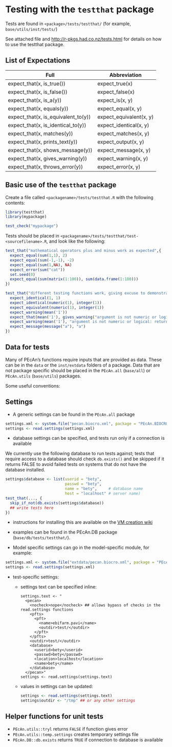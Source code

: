 # Testing with the `testthat` package {#appendix-testthat}

Tests are found in `<package>/tests/testthat/` (for example, `base/utils/inst/tests/`)

See attached file and
[http://r-pkgs.had.co.nz/tests.html](http://r-pkgs.had.co.nz/tests.html)
for details on how to use the testthat package.

## List of Expectations

|Full	|Abbreviation|
|---|----|
|expect_that(x, is_true())	|expect_true(x)|
|expect_that(x, is_false())	|expect_false(x)|
|expect_that(x, is_a(y))	|expect_is(x, y)|
|expect_that(x, equals(y))	|expect_equal(x, y)|
|expect_that(x, is_equivalent_to(y))	|expect_equivalent(x, y)|
|expect_that(x, is_identical_to(y))	|expect_identical(x, y)|
|expect_that(x, matches(y))	|expect_matches(x, y)|
|expect_that(x, prints_text(y))	|expect_output(x, y)|
|expect_that(x, shows_message(y))	|expect_message(x, y)|
|expect_that(x, gives_warning(y))	|expect_warning(x, y)|
|expect_that(x, throws_error(y))	|expect_error(x, y)|

## Basic use of the `testthat` package

Create a file called `<packagename>/tests/testthat.R` with the following contents:

```r
library(testthat)
library(mypackage)

test_check("mypackage")
```

Tests should be placed in `<packagename>/tests/testthat/test-<sourcefilename>.R`, and look like the following:

```r
test_that("mathematical operators plus and minus work as expected",{
  expect_equal(sum(1,1), 2)
  expect_equal(sum(-1,-1), -2)
  expect_equal(sum(1,NA), NA)
  expect_error(sum("cat"))
  set.seed(0)
  expect_equal(sum(matrix(1:100)), sum(data.frame(1:100)))
})

test_that("different testing functions work, giving excuse to demonstrate",{
  expect_identical(1, 1)
  expect_identical(numeric(1), integer(1))
  expect_equivalent(numeric(1), integer(1))
  expect_warning(mean('1'))
  expect_that(mean('1'), gives_warning("argument is not numeric or logical: returning NA"))
  expect_warning(mean('1'), "argument is not numeric or logical: returning NA")
  expect_message(message("a"), "a")
})
```

## Data for tests

Many of PEcAn’s functions require inputs that are provided as data.
These can be in the `data` or the `inst/extdata` folders of a package.
Data that are not package specific should be placed in the `PEcAn.all` (`base/all`) or
`PEcAn.utils` (`base/utils`) packages.

Some useful conventions:

## Settings

* A generic settings can be found in the `PEcAn.all` package
```r
settings.xml <- system.file("pecan.biocro.xml", package = "PEcAn.BIOCRO")
settings <- read.settings(settings.xml)
```

*  database settings can be specified, and tests run only if a connection is available

We currently use the following database to run tests against; tests that require access to a database should check `db.exists()` and be skipped if it returns FALSE to avoid failed tests on systems that do not have the database installed.

```r
settings$database <- list(userid = "bety", 
                          passwd = "bety", 
                          name = "bety",     # database name 
                          host = "localhost" # server name)
test_that(..., {
  skip_if_not(db.exists(settings$database))
  ## write tests here
})
```

*  instructions for installing this are available on the [VM creation
    wiki](VM-Creation.md)
*  examples can be found in the PEcAn.DB package (`base/db/tests/testthat/`).

* Model specific settings can go in the model-specific module, for
example:

```r
settings.xml <- system.file("extdata/pecan.biocro.xml", package = "PEcAn.BIOCRO")
settings <- read.settings(settings.xml)
```
* test-specific settings:
  - settings text can be specified inline:
    ```
    settings.text <- "
      <pecan>
        <nocheck>nope</nocheck> ## allows bypass of checks in the read.settings functions
        <pfts>
          <pft>
            <name>ebifarm.pavi</name>
            <outdir>test/</outdir>
          </pft>
        </pfts>
        <outdir>test/</outdir>
        <database>
          <userid>bety</userid>
          <passwd>bety</passwd>
          <location>localhost</location>
          <name>bety</name>
        </database>
      </pecan>"
    settings <- read.settings(settings.text)
    ```
  - values in settings can be updated:
    ```r
    settings <- read.settings(settings.text)
    settings$outdir <- "/tmp" ## or any other settings
    ```

## Helper functions for unit tests

*  `PEcAn.utils::tryl` returns `FALSE` if function gives error
*  `PEcAn.utils::temp.settings` creates temporary settings file
*  `PEcAn.DB::db.exists` returns `TRUE` if connection to database is available
